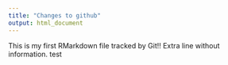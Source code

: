 ```yaml
---
title: "Changes to github"
output: html_document
---
```


This is my first RMarkdown file tracked by Git!!
Extra line without information.
test